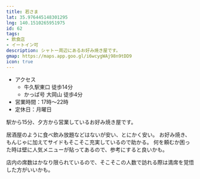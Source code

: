 ```yaml
---
title: 若さま
lat: 35.976445148301295
lng: 140.1510265951975
id: 62
tags:
- 飲食店
- イートイン可
description: シャトー周辺にあるお好み焼き屋です。
gmap: https://maps.app.goo.gl/i6wcygWAj98n9tDD9
icon: true
---
```


<LinkedImage
  basename="hamyu044/wakasama_sign"
/>

- アクセス
  - 牛久駅東口 徒歩14分
  - かっぱ号 大岡山 徒歩4分
- 営業時間：17時～22時
- 定休日：月曜日

駅から15分、夕方から営業しているお好み焼き屋です。

居酒屋のように食べ飲み放題などはないが安い、とにかく安い。
お好み焼き、もんじゃに加えてサイドもそこそこ充実しているので助かる。
何を頼むか困った時は壁に人気メニューが貼ってあるので、参考にすると良いかも。

店内の席数はかなり限られているので、そこそこの人数で訪れる際は満席を覚悟した方がいいかも。

<LinkedImage
  basename="hamyu044/wakasama_menu"
/>

